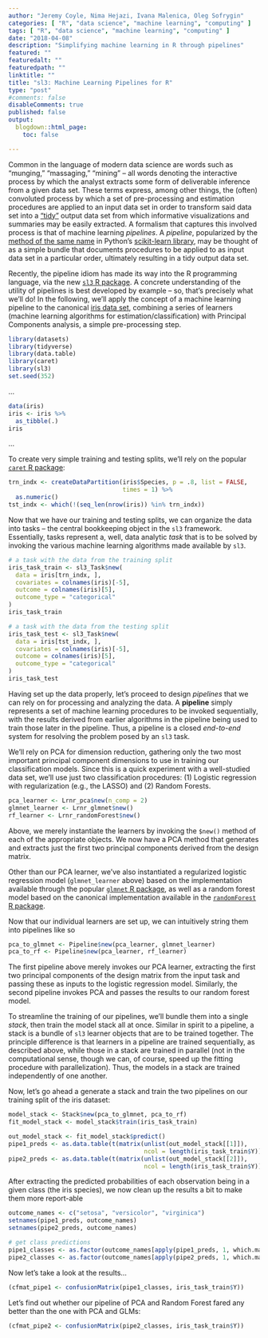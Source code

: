 ```yaml
---
author: "Jeremy Coyle, Nima Hejazi, Ivana Malenica, Oleg Sofrygin"
categories: [ "R", "data science", "machine learning", "computing" ]
tags: [ "R", "data science", "machine learning", "computing" ]
date: "2018-04-08"
description: "Simplifying machine learning in R through pipelines"
featured: ""
featuredalt: ""
featuredpath: ""
linktitle: ""
title: "sl3: Machine Learning Pipelines for R"
type: "post"
#comments: false
disableComments: true
published: false
output:
  blogdown::html_page:
    toc: false

---
```


<!--
IN PROGRESS:
* https://www.kdnuggets.com/2017/12/managing-machine-learning-workflows-scikit-learn-pipelines-part-1.html
* https://github.com/jeremyrcoyle/sl3/issues/104
-->

Common in the language of modern data science are words such as "munging,"
"massaging," "mining" -- all words denoting the interactive process by which the
analyst extracts some form of deliverable inference from a given data set. These
terms express, among other things, the (often) convoluted process by which a set
of pre-processing and estimation procedures are applied to an input data set in
order to transform said data set into a
["tidy"](http://vita.had.co.nz/papers/tidy-data.html) output data set from which
informative visualizations and summaries may be easily extracted. A formalism
that captures this involved process is that of machine learning _pipelines_. A
_pipeline_, popularized by the [method of the same
name](http://scikit-learn.org/stable/modules/generated/sklearn.pipeline.Pipeline.html)
in Python's [scikit-learn library](http://scikit-learn.org/stable/index.html),
may be thought of as a simple bundle that documents procedures to be applied to
as input data set in a particular order, ultimately resulting in a tidy output
data set.

Recently, the pipeline idiom has made its way into the R programming language,
via the new [`sl3` R package](https://github.com/jeremyrcoyle/sl3). A concrete
understanding of the utility of pipelines is best developed by example -- so,
that's precisely what we'll do! In the following, we'll apply the concept of a
machine learning pipeline to the canonical [iris data set](), combining a series
of learners (machine learning algorithms for estimation/classification) with
Principal Components analysis, a simple pre-processing step.

```r
library(datasets)
library(tidyverse)
library(data.table)
library(caret)
library(sl3)
set.seed(352)
```

...

```r
data(iris)
iris <- iris %>%
  as_tibble(.)
iris
```

...

To create very simple training and testing splits, we'll rely on the popular
[`caret` R package](https://topepo.github.io/caret/):

```r
trn_indx <- createDataPartition(iris$Species, p = .8, list = FALSE,
                                times = 1) %>%
  as.numeric()
tst_indx <- which(!(seq_len(nrow(iris)) %in% trn_indx))
```

Now that we have our training and testing splits, we can organize the data into
tasks -- the central bookkeeping object in the `sl3` framework. Essentially,
tasks represent a, well, data analytic _task_ that is to be solved by invoking
the various machine learning algorithms made available by `sl3`.

```r
# a task with the data from the training split
iris_task_train <- sl3_Task$new(
  data = iris[trn_indx, ],
  covariates = colnames(iris)[-5],
  outcome = colnames(iris)[5],
  outcome_type = "categorical"
)
iris_task_train

# a task with the data from the testing split
iris_task_test <- sl3_Task$new(
  data = iris[tst_indx, ],
  covariates = colnames(iris)[-5],
  outcome = colnames(iris)[5],
  outcome_type = "categorical"
)
iris_task_test
```

Having set up the data properly, let's proceed to design _pipelines_ that we can
rely on for processing and analyzing the data. A __pipeline__ simply represents
a set of machine learning procedures to be invoked sequentially, with the
results derived from earlier algorithms in the pipeline being used to train
those later in the pipeline. Thus, a pipeline is a closed _end-to-end_ system
for resolving the problem posed by an `sl3` task.

We'll rely on PCA for dimension reduction, gathering only the two most important
principal component dimensions to use in training our classification models.
Since this is a quick experiment with a well-studied data set, we'll use just
two classification procedures: (1) Logistic regression with regularization
(e.g., the LASSO) and (2) Random Forests.

```r
pca_learner <- Lrnr_pca$new(n_comp = 2)
glmnet_learner <- Lrnr_glmnet$new()
rf_learner <- Lrnr_randomForest$new()
```

Above, we merely instantiate the learners by invoking the `$new()` method of
each of the appropriate objects. We now have a PCA method that generates and
extracts just the first two principal components derived from the design matrix.

Other than our PCA learner, we've also instantiated a regularized logistic
regression model (`glmnet_learner` above) based on the implementation available
through the popular [`glmnet` R
package](https://cran.r-project.org/package=glmnet), as well as a random forest
model based on the canonical implementation available in the
[`randomForest` R package](https://cran.r-project.org/package=randomForest).

Now that our individual learners are set up, we can intuitively string them into
pipelines like so

```r
pca_to_glmnet <- Pipeline$new(pca_learner, glmnet_learner)
pca_to_rf <- Pipeline$new(pca_learner, rf_learner)
```

The first pipeline above merely invokes our PCA learner, extracting the first
two principal components of the design matrix from the input task and passing
these as inputs to the logistic regression model. Similarly, the second pipeline
invokes PCA and passes the results to our random forest model.

To streamline the training of our pipelines, we'll bundle them into a single
_stack_, then train the model stack all at once. Similar in spirit to a
pipeline, a stack is a bundle of `sl3` learner objects that are to be trained
together. The principle difference is that learners in a pipeline are trained
sequentially, as described above, while those in a stack are trained in
parallel (not in the computational sense, though we can, of course, speed up the
fitting procedure with parallelization). Thus, the models in a stack are trained
independently of one another.

Now, let's go ahead a generate a stack and train the two pipelines on our
training split of the iris dataset:

```r
model_stack <- Stack$new(pca_to_glmnet, pca_to_rf)
fit_model_stack <- model_stack$train(iris_task_train)
```

```r
out_model_stack <- fit_model_stack$predict()
pipe1_preds <- as.data.table(t(matrix(unlist(out_model_stack[[1]]),
                                      ncol = length(iris_task_train$Y))))
pipe2_preds <- as.data.table(t(matrix(unlist(out_model_stack[[2]]),
                                      ncol = length(iris_task_train$Y))))
```

After extracting the predicted probabilities of each observation being in a
given class (the iris species), we now clean up the results a bit to make them
more report-able

```r
outcome_names <- c("setosa", "versicolor", "virginica")
setnames(pipe1_preds, outcome_names)
setnames(pipe2_preds, outcome_names)

# get class predictions
pipe1_classes <- as.factor(outcome_names[apply(pipe1_preds, 1, which.max)])
pipe2_classes <- as.factor(outcome_names[apply(pipe2_preds, 1, which.max)])
```

Now let's take a look at the results...

```r
(cfmat_pipe1 <- confusionMatrix(pipe1_classes, iris_task_train$Y))
```

Let's find out whether our pipeline of PCA and Random Forest fared any better
than the one with PCA and GLMs:

```r
(cfmat_pipe2 <- confusionMatrix(pipe2_classes, iris_task_train$Y))
```

